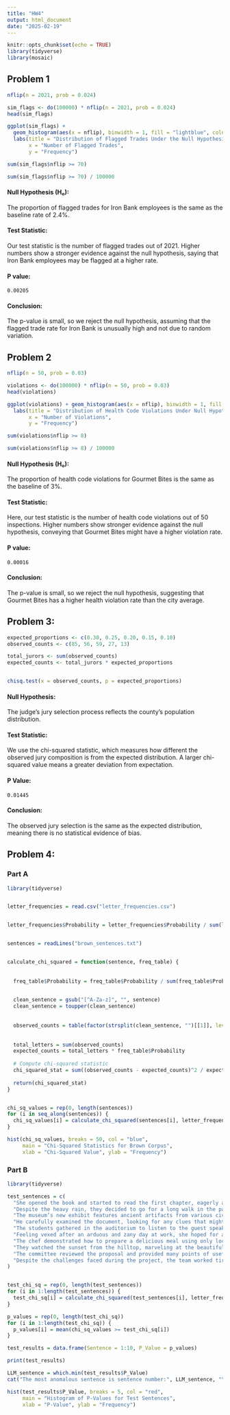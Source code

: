 ```yaml
---
title: "HW4"
output: html_document
date: "2025-02-19"
---
```


```r
knitr::opts_chunk$set(echo = TRUE)
library(tidyverse)
library(mosaic)
```

## Problem 1

```r
nflip(n = 2021, prob = 0.024)

sim_flags <- do(100000) * nflip(n = 2021, prob = 0.024)
head(sim_flags)

ggplot(sim_flags) + 
  geom_histogram(aes(x = nflip), binwidth = 1, fill = "lightblue", color = "black") +
  labs(title = "Distribution of Flagged Trades Under the Null Hypothesis",
       x = "Number of Flagged Trades",
       y = "Frequency")

sum(sim_flags$nflip >= 70)

sum(sim_flags$nflip >= 70) / 100000
```

#### **Null Hypothesis (H₀):**

The proportion of flagged trades for Iron Bank employees is the same as the baseline rate of 2.4%.

#### **Test Statistic:**

Our test statistic is the number of flagged trades out of 2021. Higher numbers show a stronger evidence against the null hypothesis, saying that Iron Bank employees may be flagged at a higher rate.

#### P value:

```         
0.00205
```

#### **Conclusion:**

The p-value is small, so we reject the null hypothesis, assuming that the flagged trade rate for Iron Bank is unusually high and not due to random variation.

## Problem 2

```r
nflip(n = 50, prob = 0.03)

violations <- do(100000) * nflip(n = 50, prob = 0.03)
head(violations)

ggplot(violations) + geom_histogram(aes(x = nflip), binwidth = 1, fill = "green", color = "black") +
  labs(title = "Distribution of Health Code Violations Under Null Hypothesis",
       x = "Number of Violations",
       y = "Frequency")

sum(violations$nflip >= 8)

sum(violations$nflip >= 8) / 100000

```

#### **Null Hypothesis (H₀):**

The proportion of health code violations for Gourmet Bites is the same as the baseline of 3%.

#### **Test Statistic:**

Here, our test statistic is the number of health code violations out of 50 inspections. Higher numbers show stronger evidence against the null hypothesis, conveying that Gourmet Bites might have a higher violation rate.

#### P value:

```         
0.00016
```

#### **Conclusion:**

The p-value is small, so we reject the null hypothesis, suggesting that Gourmet Bites has a higher health violation rate than the city average.

## Problem 3:

```r
expected_proportions <- c(0.30, 0.25, 0.20, 0.15, 0.10)
observed_counts <- c(85, 56, 59, 27, 13)

total_jurors <- sum(observed_counts)
expected_counts <- total_jurors * expected_proportions


chisq.test(x = observed_counts, p = expected_proportions)
```

#### **Null Hypothesis:** 

The judge’s jury selection process reflects the county’s population distribution.

#### **Test Statistic:** 

We use the chi-squared statistic, which measures how different the observed jury composition is from the expected distribution. A larger chi-squared value means a greater deviation from expectation.

#### P Value:

```         
0.01445
```

#### Conclusion:

The observed jury selection is the same as the expected distribution, meaning there is no statistical evidence of bias.

## Problem 4:

### Part A

```r

library(tidyverse)


letter_frequencies = read.csv("letter_frequencies.csv")


letter_frequencies$Probability = letter_frequencies$Probability / sum(letter_frequencies$Probability)


sentences = readLines("brown_sentences.txt")


calculate_chi_squared = function(sentence, freq_table) {
  
 
  freq_table$Probability = freq_table$Probability / sum(freq_table$Probability)
  

  clean_sentence = gsub("[^A-Za-z]", "", sentence)
  clean_sentence = toupper(clean_sentence)
  
  
  observed_counts = table(factor(strsplit(clean_sentence, "")[[1]], levels = freq_table$Letter))
  
 
  total_letters = sum(observed_counts)
  expected_counts = total_letters * freq_table$Probability
  
  # Compute chi-squared statistic
  chi_squared_stat = sum((observed_counts - expected_counts)^2 / expected_counts)
  
  return(chi_squared_stat)
}


chi_sq_values = rep(0, length(sentences))
for (i in seq_along(sentences)) {
  chi_sq_values[i] = calculate_chi_squared(sentences[i], letter_frequencies)
}

hist(chi_sq_values, breaks = 50, col = "blue",
     main = "Chi-Squared Statistics for Brown Corpus",
     xlab = "Chi-Squared Value", ylab = "Frequency")

```

### Part B

```r

library(tidyverse)

test_sentences = c(
  "She opened the book and started to read the first chapter, eagerly anticipating what might come next.",
  "Despite the heavy rain, they decided to go for a long walk in the park, crossing the main avenue by the fountain in the center.",
  "The museum’s new exhibit features ancient artifacts from various civilizations around the world.",
  "He carefully examined the document, looking for any clues that might help solve the mystery.",
  "The students gathered in the auditorium to listen to the guest speaker’s inspiring lecture.",
  "Feeling vexed after an arduous and zany day at work, she hoped for a peaceful and quiet evening at home, cozying up after a quick dinner with some TV, or maybe a book on her upcoming visit to Auckland.",
  "The chef demonstrated how to prepare a delicious meal using only locally sourced ingredients, focusing mainly on some excellent dinner recipes from Spain.",
  "They watched the sunset from the hilltop, marveling at the beautiful array of colors in the sky.",
  "The committee reviewed the proposal and provided many points of useful feedback to improve the project’s effectiveness.",
  "Despite the challenges faced during the project, the team worked tirelessly to ensure its successful completion, resulting in a product that exceeded everyone’s expectations."
)


test_chi_sq = rep(0, length(test_sentences))
for (i in 1:length(test_sentences)) {
  test_chi_sq[i] = calculate_chi_squared(test_sentences[i], letter_frequencies)
}

p_values = rep(0, length(test_chi_sq))
for (i in 1:length(test_chi_sq)) {
  p_values[i] = mean(chi_sq_values >= test_chi_sq[i])
}

test_results = data.frame(Sentence = 1:10, P_Value = p_values)

print(test_results)

LLM_sentence = which.min(test_results$P_Value)
cat("The most anomalous sentence is sentence number:", LLM_sentence, "\n")

hist(test_results$P_Value, breaks = 5, col = "red",
     main = "Histogram of P-Values for Test Sentences",
     xlab = "P-Value", ylab = "Frequency")
```

